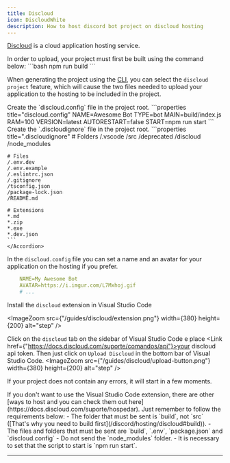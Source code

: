 ```yaml
---
title: Discloud
icon: DiscloudWhite
description: How to host discord bot project on discloud hosting
---
```


[Discloud](https://discloud.com/) is a cloud application hosting service.

<Accordions>
    <Accordion title="Make sure the project is built" id="build">
    In order to upload, your project must first be built using the command below:
    ```bash
    npm run build
    ```
    </Accordion>
</Accordions>

When generating the project using the [CLI](/docs/discord/start), you can select the `discloud project` feature, which will cause the two files needed to upload your application to the hosting to be included in the project.

<Accordions>
    <Accordion title="But... If you didn't check this option, here's how the files should look">
    Create the `discloud.config` file in the project root.
    ```properties title="discloud.config"
    NAME=Awesome Bot
    TYPE=bot
    MAIN=build/index.js
    RAM=100
    VERSION=latest
    AUTORESTART=false
    START=npm run start
    ```
    Create the `.discloudignore` file in the project root.
    ```properties title=".discloudignore"
    # Folders
    /.vscode
    /src
    /deprecated
    /discloud
    /node_modules

    # Files
    /.env.dev
    /.env.example
    /.eslintrc.json
    /.gitignore
    /tsconfig.json
    /package-lock.json
    /README.md

    # Extensions
    *.md
    *.zip
    *.exe
    *.dev.json
    ```
    </Accordion>
</Accordions>

In the `discloud.config` file you can set a name and an avatar for your application on the hosting if you prefer.
```yml title="discloud.config"
    NAME=My Awesome Bot
    AVATAR=https://i.imgur.com/L7Mxhoj.gif
    # ...
```

Install the `discloud` extension in Visual Studio Code

<ImageZoom src={"/guides/discloud/extension.png"} width={380} height={200} alt="step" />

Click on the `discloud` tab on the sidebar of Visual Studio Code e place <Link href={"https://docs.discloud.com/suporte/comandos/api"}>your discloud api token</Link>.
Then just click on `Upload Discloud` in the bottom bar of Visual Studio Code.
<ImageZoom src={"/guides/discloud/upload-button.png"} width={380} height={200} alt="step" />

If your project does not contain any errors, it will start in a few moments.

<Callout type="warn">
    If you don't want to use the Visual Studio Code extension, there are other [ways to host and you can check them out here](https://docs.discloud.com/suporte/hospedar). Just remember to follow the requirements below:
    - The folder that must be sent is `build`, not `src` ([That's why you need to build first](/discord/hosting/discloud#build)).
    - The files and folders that must be sent are `build`, `.env`, `package.json` and `discloud.config`
    - Do not send the `node_modules` folder.
    - It is necessary to set that the script to start is `npm run start`.
</Callout>

---
